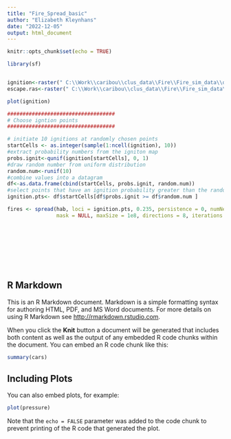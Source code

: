 ```yaml
---
title: "Fire_Spread_basic"
author: "Elizabeth Kleynhans"
date: "2022-12-05"
output: html_document
---
```


```r
knitr::opts_chunk$set(echo = TRUE)

library(sf)


ignition<-raster(" C:\\Work\\caribou\\clus_data\\Fire\\Fire_sim_data\\data\\prob_of_lightning_and_person_ignition.tif")
escape.ras<-raster(" C:\\Work\\caribou\\clus_data\\Fire\\Fire_sim_data\\data\\Probability_of_Escape_Quesnell_WilliamsL_100Mile_allFRT_800m.tif")

plot(ignition)

###################################
# Choose igntion points
###################################

# initiate 10 ignitions at randomly chosen points
startCells <- as.integer(sample(1:ncell(ignition), 10))
#extract probability numbers from the igniton map
probs.ignit<-qunif(ignition[startCells], 0, 1)
#draw random number from uniform distribution
random.num<-runif(10)
#combine values into a datagram
df<-as.data.frame(cbind(startCells, probs.ignit, random.num))
#select points that have an ignition probability greater than the randomly drawn number.
ignition.pts<- df$startCells[df$probs.ignit >= df$random.num ]

fires <- spread(hab, loci = ignition.pts, 0.235, persistence = 0, numNeighs = 2,
                mask = NULL, maxSize = 1e8, directions = 8, iterations = 1e6, id = TRUE)










```

## R Markdown

This is an R Markdown document. Markdown is a simple formatting syntax for authoring HTML, PDF, and MS Word documents. For more details on using R Markdown see <http://rmarkdown.rstudio.com>.

When you click the **Knit** button a document will be generated that includes both content as well as the output of any embedded R code chunks within the document. You can embed an R code chunk like this:

```r
summary(cars)
```

## Including Plots

You can also embed plots, for example:

```r
plot(pressure)
```

Note that the `echo = FALSE` parameter was added to the code chunk to prevent printing of the R code that generated the plot.
